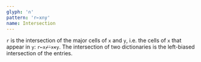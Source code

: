 ```yaml
---
glyph: '∩'
pattern: 'r←x∩y'
name: Intersection
---
```


`r` is the intersection of the major cells of `x` and `y`, i.e. the cells of `x` that appear in `y`: `r←x⌿⍨x∊y`. The intersection of two dictionaries is the left-biased intersection of the entries.